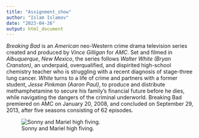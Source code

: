```yaml
---
title: "Assignment_show"
author: "Islam Islamov"
date: "2023-04-26"
output: html_document
---
```



_Breaking Bad_ is an _American_ neo-Western crime drama television series created and produced by _Vince Gilligan_ for _AMC_. Set and filmed in _Albuquerque_, _New Mexico_, the series follows _Walter White_ _(Bryan Cranston)_, an underpaid, overqualified, and dispirited high-school chemistry teacher who is struggling with a recent diagnosis of stage-three lung cancer. _White_ turns to a life of crime and partners with a former student, _Jesse Pinkman_ _(Aaron Paul)_, to produce and distribute methamphetamine to secure his family's financial future before he dies, while navigating the dangers of the criminal underworld. Breaking Bad premiered on AMC on January 20, 2008, and concluded on September 29, 2013, after five seasons consisting of 62 episodes.

![Sonny and Mariel high fiving.](https://cosaari.github.io/breakingbad1.jpg)



